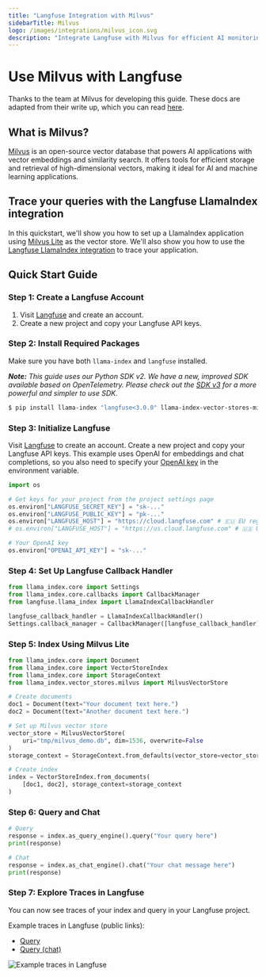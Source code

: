 ```yaml
---
title: "Langfuse Integration with Milvus"
sidebarTitle: Milvus
logo: /images/integrations/milvus_icon.svg
description: "Integrate Langfuse with Milvus for efficient AI monitoring and vector storage using the LlamaIndex integration."
---
```


# Use Milvus with Langfuse

Thanks to the team at Milvus for developing this guide. These docs are adapted from their write up, which you can read [here](https://milvus.io/docs/integrate_with_langfuse.md).

## What is Milvus?

[Milvus](https://milvus.io/) is an open-source vector database that powers AI applications with vector embeddings and similarity search. It offers tools for efficient storage and retrieval of high-dimensional vectors, making it ideal for AI and machine learning applications.

## Trace your queries with the Langfuse LlamaIndex integration

In this quickstart, we'll show you how to set up a LlamaIndex application using [Milvus Lite](https://milvus.io/docs/milvus_lite.md) as the vector store. We'll also show you how to use the [Langfuse LlamaIndex integration](/docs/integrations/llama-index/get-started) to trace your application.

## Quick Start Guide

<Steps>

### Step 1: Create a Langfuse Account

1. Visit [Langfuse](https://cloud.langfuse.com) and create an account.
2. Create a new project and copy your Langfuse API keys.

### Step 2: Install Required Packages

Make sure you have both `llama-index` and `langfuse` installed.

_**Note:** This guide uses our Python SDK v2. We have a new, improved SDK available based on OpenTelemetry. Please check out the [SDK v3](https://langfuse.com/docs/sdk/python/sdk-v3) for a more powerful and simpler to use SDK._

```bash
$ pip install llama-index "langfuse<3.0.0" llama-index-vector-stores-milvus --upgrade
```

### Step 3: Initialize Langfuse

Visit [Langfuse](https://cloud.langfuse.com) to create an account. Create a new project and copy your Langfuse API keys. This example uses OpenAI for embeddings and chat completions, so you also need to specify your [OpenAI key](https://platform.openai.com/) in the environment variable.

```python
import os

# Get keys for your project from the project settings page
os.environ["LANGFUSE_SECRET_KEY"] = "sk-..."
os.environ["LANGFUSE_PUBLIC_KEY"] = "pk-..."
os.environ["LANGFUSE_HOST"] = "https://cloud.langfuse.com" # 🇪🇺 EU region
# os.environ["LANGFUSE_HOST"] = "https://us.cloud.langfuse.com" # 🇺🇸 US region

# Your OpenAI key
os.environ["OPENAI_API_KEY"] = "sk-..."
```

### Step 4: Set Up Langfuse Callback Handler

```python
from llama_index.core import Settings
from llama_index.core.callbacks import CallbackManager
from langfuse.llama_index import LlamaIndexCallbackHandler

langfuse_callback_handler = LlamaIndexCallbackHandler()
Settings.callback_manager = CallbackManager([langfuse_callback_handler])
```

### Step 5: Index Using Milvus Lite

```python
from llama_index.core import Document
from llama_index.core import VectorStoreIndex
from llama_index.core import StorageContext
from llama_index.vector_stores.milvus import MilvusVectorStore

# Create documents
doc1 = Document(text="Your document text here.")
doc2 = Document(text="Another document text here.")

# Set up Milvus vector store
vector_store = MilvusVectorStore(
    uri="tmp/milvus_demo.db", dim=1536, overwrite=False
)
storage_context = StorageContext.from_defaults(vector_store=vector_store)

# Create index
index = VectorStoreIndex.from_documents(
    [doc1, doc2], storage_context=storage_context
)
```

### Step 6: Query and Chat

```python
# Query
response = index.as_query_engine().query("Your query here")
print(response)

# Chat
response = index.as_chat_engine().chat("Your chat message here")
print(response)
```

### Step 7: Explore Traces in Langfuse

You can now see traces of your index and query in your Langfuse project.

Example traces in Langfuse (public links):

- [Query](https://cloud.langfuse.com/project/cloramnkj0002jz088vzn1ja4/traces/2b26fc72-044f-4b0b-a3c3-485328975161)
- [Query (chat)](https://cloud.langfuse.com/project/cloramnkj0002jz088vzn1ja4/traces/72503163-2b25-4693-9cc9-56190b8e32b9)

![Example traces in Langfuse](/images/docs/milvus-llamaindex-example-trace.png)

</Steps>

